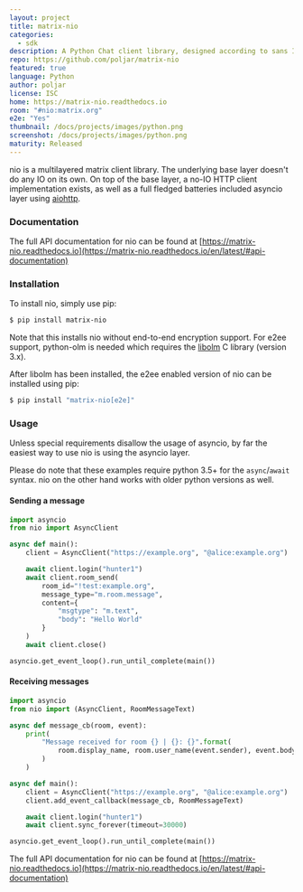 ```yaml
---
layout: project
title: matrix-nio
categories:
  - sdk
description: A Python Chat client library, designed according to sans I/O principles
repo: https://github.com/poljar/matrix-nio
featured: true
language: Python
author: poljar
license: ISC
home: https://matrix-nio.readthedocs.io
room: "#nio:matrix.org"
e2e: "Yes"
thumbnail: /docs/projects/images/python.png
screenshot: /docs/projects/images/python.png
maturity: Released
---
```


nio is a multilayered matrix client library. The underlying base layer doesn't
do any IO on its own. On top of the base layer, a no-IO HTTP client
implementation exists, as well as a full fledged batteries included asyncio
layer using [aiohttp](https://github.com/aio-libs/aiohttp/).

### Documentation

The full API documentation for nio can be found at
[https://matrix-nio.readthedocs.io](https://matrix-nio.readthedocs.io/en/latest/#api-documentation)

### Installation

To install nio, simply use pip:
```bash
$ pip install matrix-nio

```

Note that this installs nio without end-to-end encryption support. For e2ee
support, python-olm is needed which requires the
[libolm](https://gitlab.matrix.org/matrix-org/olm) C library (version 3.x).

After libolm has been installed, the e2ee enabled version of nio can be
installed using pip:

```bash
$ pip install "matrix-nio[e2e]"

```

### Usage

Unless special requirements disallow the usage of asyncio, by far the easiest
way to use nio is using the asyncio layer.

Please do note that these examples require python 3.5+ for the `async`/`await`
syntax. nio on the other hand works with older python versions as well.


#### Sending a message

```python
import asyncio
from nio import AsyncClient

async def main():
    client = AsyncClient("https://example.org", "@alice:example.org")

    await client.login("hunter1")
    await client.room_send(
        room_id="!test:example.org",
        message_type="m.room.message",
        content={
            "msgtype": "m.text",
            "body": "Hello World"
        }
    )
    await client.close()

asyncio.get_event_loop().run_until_complete(main())
```

#### Receiving messages

```python
import asyncio
from nio import (AsyncClient, RoomMessageText)

async def message_cb(room, event):
    print(
        "Message received for room {} | {}: {}".format(
            room.display_name, room.user_name(event.sender), event.body
        )
    )

async def main():
    client = AsyncClient("https://example.org", "@alice:example.org")
    client.add_event_callback(message_cb, RoomMessageText)

    await client.login("hunter1")
    await client.sync_forever(timeout=30000)

asyncio.get_event_loop().run_until_complete(main())
```

The full API documentation for nio can be found at
[https://matrix-nio.readthedocs.io](https://matrix-nio.readthedocs.io/en/latest/#api-documentation)
